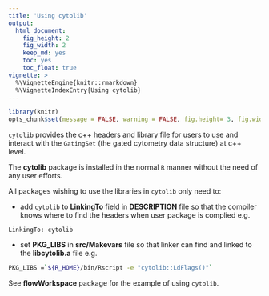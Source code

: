 ```yaml
---
title: 'Using cytolib'
output:
  html_document:
    fig_height: 2
    fig_width: 2
    keep_md: yes
    toc: yes
    toc_float: true
vignette: >    
  %\VignetteEngine{knitr::rmarkdown}
  %\VignetteIndexEntry{Using cytolib}
---
```


```r
library(knitr)
opts_chunk$set(message = FALSE, warning = FALSE, fig.height= 3, fig.width= 5)
```

`cytolib` provides the c++ headers and library file for users to use and interact with the `GatingSet` (the gated cytometry data structure) at c++ level.


The **cytolib** package is installed in the normal `R` manner without the need of any user efforts.

All packages wishing to use the libraries in `cytolib` only need to:

- add `cytolib` to **LinkingTo** field in **DESCRIPTION** file so that the compiler knows where to find the headers when user package is complied
e.g.
```
LinkingTo: cytolib
```

- set **PKG_LIBS** in **src/Makevars** file so that linker can find and linked to the **libcytolib.a** file 
e.g.
```bash
PKG_LIBS =`${R_HOME}/bin/Rscript -e "cytolib::LdFlags()"`
```

See **flowWorkspace** package for the example of using `cytolib`.
